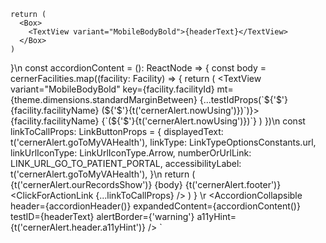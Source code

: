 
    return (
      <Box>
        <TextView variant="MobileBodyBold">{headerText}</TextView>
      </Box>
    )
  }\n
const accordionContent = (): ReactNode => {
    const body = cernerFacilities.map((facility: Facility) => {
        return (
            <TextView
                variant="MobileBodyBold"
                key={facility.facilityId}
                mt={theme.dimensions.standardMarginBetween}
                {...testIdProps(\`${'$'}{facility.facilityName} (${'$'}{t('cernerAlert.nowUsing')})\`)}>
                {facility.facilityName}
                <TextView variant="MobileBody">{\`(${'$'}{t('cernerAlert.nowUsing')})\`}</TextView>
            </TextView>
        )
    })\n
    const linkToCallProps: LinkButtonProps = {
            displayedText: t('cernerAlert.goToMyVAHealth'),
            linkType: LinkTypeOptionsConstants.url,
            linkUrlIconType: LinkUrlIconType.Arrow,
            numberOrUrlLink: LINK_URL_GO_TO_PATIENT_PORTAL,
            accessibilityLabel: t('cernerAlert.goToMyVAHealth'),
        }\n
    return (
        <Box mt={theme.dimensions.standardMarginBetween}>
        <TextView variant="MobileBody">{t('cernerAlert.ourRecordsShow')}</TextView>
        {body}
        <TextView variant="MobileBody" my={theme.dimensions.standardMarginBetween}>
            {t('cernerAlert.footer')}
        </TextView>
        <ClickForActionLink {...linkToCallProps} />
        </Box>
    )
}
\r
<AccordionCollapsible 
 header={accordionHeader()} 
 expandedContent={accordionContent()} 
 testID={headerText} alertBorder={'warning'} 
 a11yHint={t('cernerAlert.header.a11yHint')} />
 `



<ComponentTopInfo componentName="AccordionCollapsible" example={exampleStringWithoutChild} codeString={AccordionCollapsibleString}/>
